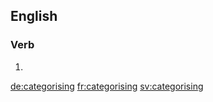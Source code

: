 ==English==

===Verb===
{{head|en}}

# {{present participle of|categorise}}

[[de:categorising]]
[[fr:categorising]]
[[sv:categorising]]